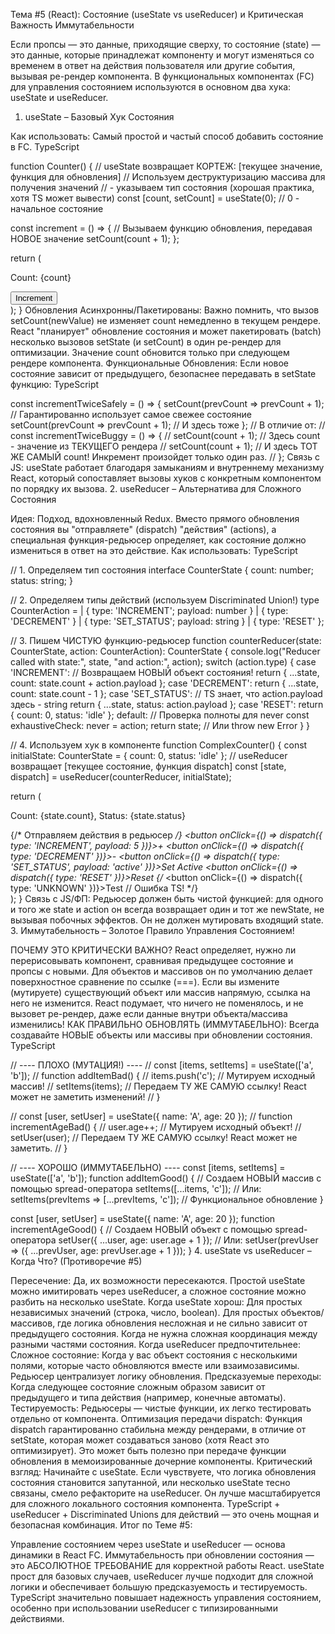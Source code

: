 Тема #5 (React): Состояние (useState vs useReducer) и Критическая Важность Иммутабельности

Если пропсы — это данные, приходящие сверху, то состояние (state) — это данные, которые принадлежат компоненту и могут изменяться со временем в ответ на действия пользователя или другие события, вызывая ре-рендер компонента. В функциональных компонентах (FC) для управления состоянием используются в основном два хука: useState и useReducer.

1. useState – Базовый Хук Состояния

Как использовать: Самый простой и частый способ добавить состояние в FC.
TypeScript


function Counter() {
  // useState возвращает КОРТЕЖ: [текущее значение, функция для обновления]
  // Используем деструктуризацию массива для получения значений
  // <number> - указываем тип состояния (хорошая практика, хотя TS может вывести)
  const [count, setCount] = useState<number>(0); // 0 - начальное состояние

  const increment = () => {
    // Вызываем функцию обновления, передавая НОВОЕ значение
    setCount(count + 1);
  };

  return (
    <div>
      <p>Count: {count}</p>
      <button onClick={increment}>Increment</button>
    </div>
  );
}
Обновления Асинхронны/Пакетированы: Важно помнить, что вызов setCount(newValue) не изменяет count немедленно в текущем рендере. React "планирует" обновление состояния и может пакетировать (batch) несколько вызовов setState (и setCount) в один ре-рендер для оптимизации. Значение count обновится только при следующем рендере компонента.
Функциональные Обновления: Если новое состояние зависит от предыдущего, безопаснее передавать в setState функцию:
TypeScript

const incrementTwiceSafely = () => {
  setCount(prevCount => prevCount + 1); // Гарантированно использует самое свежее состояние
  setCount(prevCount => prevCount + 1); // И здесь тоже
};
// В отличие от:
// const incrementTwiceBuggy = () => {
//   setCount(count + 1); // Здесь count - значение из ТЕКУЩЕГО рендера
//   setCount(count + 1); // И здесь ТОТ ЖЕ САМЫЙ count! Инкремент произойдет только один раз.
// };
Связь с JS: useState работает благодаря замыканиям и внутреннему механизму React, который сопоставляет вызовы хуков с конкретным компонентом по порядку их вызова.
2. useReducer – Альтернатива для Сложного Состояния

Идея: Подход, вдохновленный Redux. Вместо прямого обновления состояния вы "отправляете" (dispatch) "действия" (actions), а специальная функция-редьюсер определяет, как состояние должно измениться в ответ на это действие.
Как использовать:
TypeScript


// 1. Определяем тип состояния
interface CounterState { count: number; status: string; }

// 2. Определяем типы действий (используем Discriminated Union!)
type CounterAction =
  | { type: 'INCREMENT'; payload: number }
  | { type: 'DECREMENT' }
  | { type: 'SET_STATUS'; payload: string }
  | { type: 'RESET' };

// 3. Пишем ЧИСТУЮ функцию-редьюсер
function counterReducer(state: CounterState, action: CounterAction): CounterState {
  console.log("Reducer called with state:", state, "and action:", action);
  switch (action.type) {
    case 'INCREMENT':
      // Возвращаем НОВЫЙ объект состояния!
      return { ...state, count: state.count + action.payload };
    case 'DECREMENT':
      return { ...state, count: state.count - 1 };
    case 'SET_STATUS':
      // TS знает, что action.payload здесь - string
      return { ...state, status: action.payload };
    case 'RESET':
      return { count: 0, status: 'idle' };
    default:
       // Проверка полноты для never
       const exhaustiveCheck: never = action;
       return state; // Или throw new Error
  }
}

// 4. Используем хук в компоненте
function ComplexCounter() {
  const initialState: CounterState = { count: 0, status: 'idle' };
  // useReducer возвращает [текущее состояние, функция dispatch]
  const [state, dispatch] = useReducer(counterReducer, initialState);

  return (
    <div>
      <p>Count: {state.count}, Status: {state.status}</p>
      {/* Отправляем действия в редьюсер */}
      <button onClick={() => dispatch({ type: 'INCREMENT', payload: 5 })}>+</button>
      <button onClick={() => dispatch({ type: 'DECREMENT' })}>-</button>
      <button onClick={() => dispatch({ type: 'SET_STATUS', payload: 'active' })}>Set Active</button>
      <button onClick={() => dispatch({ type: 'RESET' })}>Reset</button>
      {/* <button onClick={() => dispatch({ type: 'UNKNOWN' })}>Test</button> // Ошибка TS! */}
    </div>
  );
}
Связь с JS/ФП: Редьюсер должен быть чистой функцией: для одного и того же state и action он всегда возвращает один и тот же newState, не вызывая побочных эффектов. Он не должен мутировать входящий state.
3. Иммутабельность – Золотое Правило Управления Состоянием!

ПОЧЕМУ ЭТО КРИТИЧЕСКИ ВАЖНО? React определяет, нужно ли перерисовывать компонент, сравнивая предыдущее состояние и пропсы с новыми. Для объектов и массивов он по умолчанию делает поверхностное сравнение по ссылке (===). Если вы измените (мутируете) существующий объект или массив напрямую, ссылка на него не изменится. React подумает, что ничего не поменялось, и не вызовет ре-рендер, даже если данные внутри объекта/массива изменились!
КАК ПРАВИЛЬНО ОБНОВЛЯТЬ (ИММУТАБЕЛЬНО): Всегда создавайте НОВЫЕ объекты или массивы при обновлении состояния.
TypeScript

// ---- ПЛОХО (МУТАЦИЯ!) ----
// const [items, setItems] = useState(['a', 'b']);
// function addItemBad() {
//   items.push('c'); // Мутируем исходный массив!
//   setItems(items); // Передаем ТУ ЖЕ САМУЮ ссылку! React может не заметить изменений!
// }

// const [user, setUser] = useState({ name: 'A', age: 20 });
// function incrementAgeBad() {
//   user.age++; // Мутируем исходный объект!
//   setUser(user); // Передаем ТУ ЖЕ САМУЮ ссылку! React может не заметить.
// }

// ---- ХОРОШО (ИММУТАБЕЛЬНО) ----
const [items, setItems] = useState(['a', 'b']);
function addItemGood() {
  // Создаем НОВЫЙ массив с помощью spread-оператора
  setItems([...items, 'c']);
  // Или: setItems(prevItems => [...prevItems, 'c']); // Функциональное обновление
}

const [user, setUser] = useState({ name: 'A', age: 20 });
function incrementAgeGood() {
  // Создаем НОВЫЙ объект с помощью spread-оператора
  setUser({ ...user, age: user.age + 1 });
  // Или: setUser(prevUser => ({ ...prevUser, age: prevUser.age + 1 }));
}
4. useState vs useReducer – Когда Что? (Противоречие #5)

Пересечение: Да, их возможности пересекаются. Простой useState можно имитировать через useReducer, а сложное состояние можно разбить на несколько useState.
Когда useState хорош:
Для простых независимых значений (строка, число, boolean).
Для простых объектов/массивов, где логика обновления несложная и не сильно зависит от предыдущего состояния.
Когда не нужна сложная координация между разными частями состояния.
Когда useReducer предпочтительнее:
Сложное состояние: Когда у вас объект состояния с несколькими полями, которые часто обновляются вместе или взаимозависимы. Редьюсер централизует логику обновления.
Предсказуемые переходы: Когда следующее состояние сложным образом зависит от предыдущего и типа действия (например, конечные автоматы).
Тестируемость: Редьюсеры — чистые функции, их легко тестировать отдельно от компонента.
Оптимизация передачи dispatch: Функция dispatch гарантированно стабильна между рендерами, в отличие от setState, которая может создаваться заново (хотя React это оптимизирует). Это может быть полезно при передаче функции обновления в мемоизированные дочерние компоненты.
Критический взгляд: Начинайте с useState. Если чувствуете, что логика обновления состояния становится запутанной, или несколько useState тесно связаны, смело рефакторите на useReducer. Он лучше масштабируется для сложного локального состояния компонента. TypeScript + useReducer + Discriminated Unions для действий — это очень мощная и безопасная комбинация.
Итог по Теме #5:

Управление состоянием через useState и useReducer — основа динамики в React FC. Иммутабельность при обновлении состояния — это АБСОЛЮТНОЕ ТРЕБОВАНИЕ для корректной работы React. useState прост для базовых случаев, useReducer лучше подходит для сложной логики и обеспечивает большую предсказуемость и тестируемость. TypeScript значительно повышает надежность управления состоянием, особенно при использовании useReducer с типизированными действиями.
